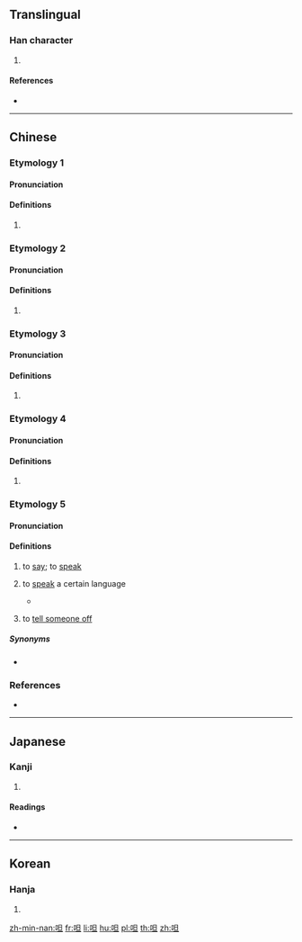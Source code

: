 ==Translingual==

===Han character===
{{Han char|rn=30|rad=口|as=05|sn=8|four=66010|canj=RAM|ids=⿰口旦}}

# {{defn|Han|sort=口05}}

====References====
* {{Han ref|kx=0184.010|dkj=03474|dj=0403.010|hdz=10600.010|uh=547E|ud=21630|bh=CBE3|bd=52195}}

----

==Chinese==
{{zh-forms}}

===Etymology 1===

====Pronunciation====
{{zh-pron
|m=dá
|c=daat3
|mc=y
|oc=y
|cat=
}}

====Definitions====
{{zh-hanzi}}

# {{rfdef|lang=zh}}

===Etymology 2===

====Pronunciation====
{{zh-pron
|m=dàn
|c=taan2
|cat=
}}

====Definitions====
{{zh-hanzi}}

# {{rfdef|lang=zh}}

===Etymology 3===

====Pronunciation====
{{zh-pron
|m=tǎ
|cat=
}}

====Definitions====
{{zh-hanzi}}

# {{zh-only used in|呾噠}}

===Etymology 4===

====Pronunciation====
{{zh-pron
|m=yà
|cat=
}}

====Definitions====
{{zh-hanzi}}

# {{rfdef|lang=zh}}

===Etymology 5===
{{zh-forms|alt=詚}}

====Pronunciation====
{{zh-pron
|m=
|c=
|h=
|md=
|mn=tàⁿ
|mn-t=dan3
|w=
|mc=
|oc=
|mn-ta=Nan-teochew-dan3.ogg
|cat=
}}

====Definitions====
{{zh-hanzi}}

# {{lb|zh|Min Nan}} to [[say]]; to [[speak]]
# {{lb|zh|Teochew}} to [[speak]] a certain language
#* {{zh-x|汝 覺得 呾 潮州話 在 新加坡 應 唔 應該 流傳 下去？抑是\啊是 華人 呾 華語 就 夠 了？|Do you think{{sic}} Teochew language should be preserved in Singapore or is Mandarin good enough?|MN-T|ref='''2015''', Li Wei, ''Multilingualism in the Chinese Diaspora Worldwide: Transnational Connections and Local Social Realities'', Routledge (ISBN 9781317638988), page 209}}
# {{lb|zh|Teochew}} to [[tell someone off]]

=====Synonyms=====
* {{sense|say}}
{{zh-dial|說}}

===References===
* {{R:twedu|B00303}}

----

==Japanese==

===Kanji===
{{ja-kanji|grade=|rs=口05}}

# {{defn|lang=ja|sort=口05}}

====Readings====
* {{ja-readings|on=[[たつ]] (tatsu), [[たち]] (tachi), [[あつ]] (atsu), [[えち]] (echi), [[てち]] (techi)|kun=[[しかりあう]] (shikariau), [[よびあう]] (yobiau)}}

----

==Korean==

===Hanja===
{{ko-hanja|hangeul=달|rv=dal|mr=tal}}

# {{defn|lang=ko|sort=口05}}

[[zh-min-nan:呾]]
[[fr:呾]]
[[li:呾]]
[[hu:呾]]
[[pl:呾]]
[[th:呾]]
[[zh:呾]]